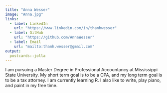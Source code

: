 ```yaml
---
title: "Anna Wesser"
image: "Anna.jpg"
links:
  - label: LinkedIn
    url: "https://www.linkedin.com/in/thanhwesser"
  - label: GitHub
    url: "https://github.com/AnnaWesser"
  - label: Email
    url: "mailto:thanh.wesser@gmail.com"
output:
  postcards::jolla
---
```

 
I am pursuing a Master Degree in Professional Accountancy at Mississippi State University. My short term goal is to be a CPA, and my long term goal is to be a tax attorney. I am currently learning R. I also like to write, play piano, and paint in my free time. 

